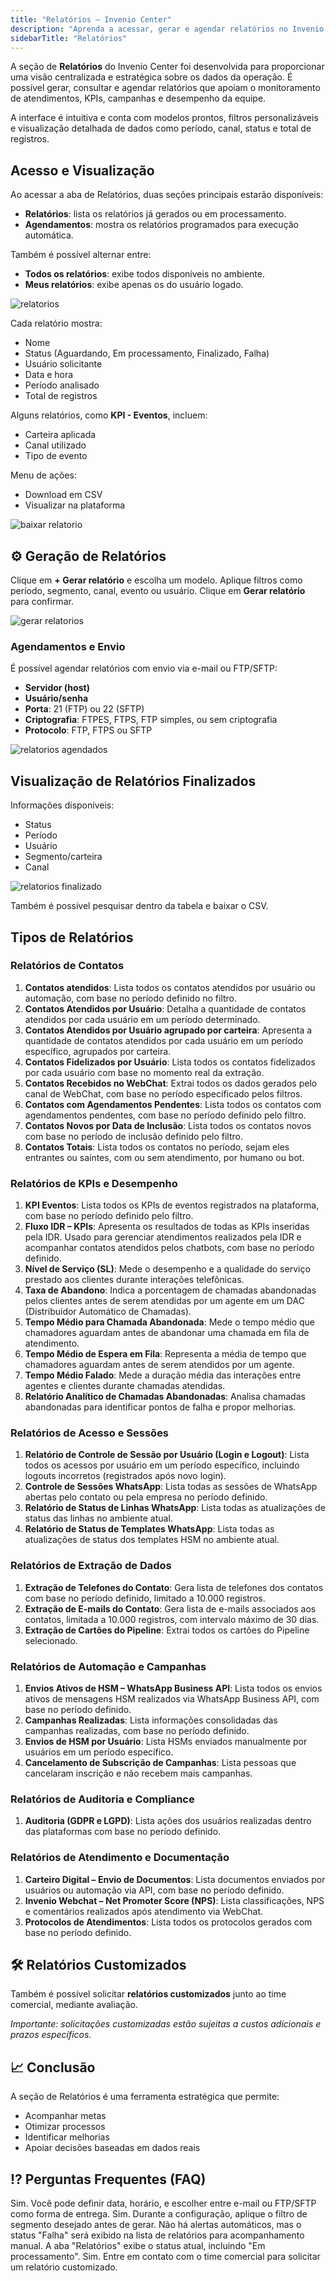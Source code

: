 ```yaml
---
title: "Relatórios – Invenio Center"
description: "Aprenda a acessar, gerar e agendar relatórios no Invenio Center para melhorar sua operação."
sidebarTitle: "Relatórios"
---
```




A seção de **Relatórios** do Invenio Center foi desenvolvida para proporcionar uma visão centralizada e estratégica sobre os dados da operação. É possível gerar, consultar e agendar relatórios que apoiam o monitoramento de atendimentos, KPIs, campanhas e desempenho da equipe.

A interface é intuitiva e conta com modelos prontos, filtros personalizáveis e visualização detalhada de dados como período, canal, status e total de registros.

## Acesso e Visualização

Ao acessar a aba de Relatórios, duas seções principais estarão disponíveis:

- **Relatórios**: lista os relatórios já gerados ou em processamento.
- **Agendamentos**: mostra os relatórios programados para execução automática.

Também é possível alternar entre:
- **Todos os relatórios**: exibe todos disponíveis no ambiente.
- **Meus relatórios**: exibe apenas os do usuário logado.

![relatorios](https://robbublob.blob.core.windows.net/docs/relatorios.png) 

Cada relatório mostra:
- Nome
- Status (Aguardando, Em processamento, Finalizado, Falha)
- Usuário solicitante
- Data e hora
- Período analisado
- Total de registros

Alguns relatórios, como **KPI - Eventos**, incluem:
- Carteira aplicada
- Canal utilizado
- Tipo de evento

Menu de ações:
- Download em CSV
- Visualizar na plataforma

![baixar relatorio](https://robbublob.blob.core.windows.net/docs/opcaorelatorio.png) 

## ⚙️ Geração de Relatórios

Clique em **+ Gerar relatório** e escolha um modelo. Aplique filtros como período, segmento, canal, evento ou usuário. Clique em **Gerar relatório** para confirmar.

![gerar relatorios](https://robbublob.blob.core.windows.net/docs/gerarrelatorio.png) 

### Agendamentos e Envio

É possível agendar relatórios com envio via e-mail ou FTP/SFTP:

- **Servidor (host)**
- **Usuário/senha**
- **Porta**: 21 (FTP) ou 22 (SFTP)
- **Criptografia**: FTPES, FTPS, FTP simples, ou sem criptografia
- **Protocolo**: FTP, FTPS ou SFTP

![relatorios agendados](https://robbublob.blob.core.windows.net/docs/relatorioagendado.png)

## Visualização de Relatórios Finalizados

Informações disponíveis:
- Status
- Período
- Usuário
- Segmento/carteira
- Canal

![relatorios finalizado](https://robbublob.blob.core.windows.net/docs/relatoriofinalizado.png)  

Também é possível pesquisar dentro da tabela e baixar o CSV.

## Tipos de Relatórios

### Relatórios de Contatos

1. **Contatos atendidos**: Lista todos os contatos atendidos por usuário ou automação, com base no período definido no filtro.  
2. **Contatos Atendidos por Usuário**: Detalha a quantidade de contatos atendidos por cada usuário em um período determinado.  
3. **Contatos Atendidos por Usuário agrupado por carteira**: Apresenta a quantidade de contatos atendidos por cada usuário em um período específico, agrupados por carteira.  
4. **Contatos Fidelizados por Usuário**: Lista todos os contatos fidelizados por cada usuário com base no momento real da extração.  
5. **Contatos Recebidos no WebChat**: Extrai todos os dados gerados pelo canal de WebChat, com base no período especificado pelos filtros.  
6. **Contatos com Agendamentos Pendentes**: Lista todos os contatos com agendamentos pendentes, com base no período definido pelo filtro.  
7. **Contatos Novos por Data de Inclusão**: Lista todos os contatos novos com base no período de inclusão definido pelo filtro.  
8. **Contatos Totais**: Lista todos os contatos no período, sejam eles entrantes ou saíntes, com ou sem atendimento, por humano ou bot.  

### Relatórios de KPIs e Desempenho

1. **KPI Eventos**: Lista todos os KPIs de eventos registrados na plataforma, com base no período definido pelo filtro.  
2. **Fluxo IDR – KPIs**: Apresenta os resultados de todas as KPIs inseridas pela IDR. Usado para gerenciar atendimentos realizados pela IDR e acompanhar contatos atendidos pelos chatbots, com base no período definido.  
3. **Nível de Serviço (SL)**: Mede o desempenho e a qualidade do serviço prestado aos clientes durante interações telefônicas.  
4. **Taxa de Abandono**: Indica a porcentagem de chamadas abandonadas pelos clientes antes de serem atendidas por um agente em um DAC (Distribuidor Automático de Chamadas).  
5. **Tempo Médio para Chamada Abandonada**: Mede o tempo médio que chamadores aguardam antes de abandonar uma chamada em fila de atendimento.  
6. **Tempo Médio de Espera em Fila**: Representa a média de tempo que chamadores aguardam antes de serem atendidos por um agente.  
7. **Tempo Médio Falado**: Mede a duração média das interações entre agentes e clientes durante chamadas atendidas.  
8. **Relatório Analítico de Chamadas Abandonadas**: Analisa chamadas abandonadas para identificar pontos de falha e propor melhorias.  

### Relatórios de Acesso e Sessões

1. **Relatório de Controle de Sessão por Usuário (Login e Logout)**: Lista todos os acessos por usuário em um período específico, incluindo logouts incorretos (registrados após novo login).  
2. **Controle de Sessões WhatsApp**: Lista todas as sessões de WhatsApp abertas pelo contato ou pela empresa no período definido.  
3. **Relatório de Status de Linhas WhatsApp**: Lista todas as atualizações de status das linhas no ambiente atual.  
4. **Relatório de Status de Templates WhatsApp**: Lista todas as atualizações de status dos templates HSM no ambiente atual.  

### Relatórios de Extração de Dados

1. **Extração de Telefones do Contato**: Gera lista de telefones dos contatos com base no período definido, limitado a 10.000 registros.  
2. **Extração de E-mails do Contato**: Gera lista de e-mails associados aos contatos, limitada a 10.000 registros, com intervalo máximo de 30 dias.  
3. **Extração de Cartões do Pipeline**: Extrai todos os cartões do Pipeline selecionado.  

### Relatórios de Automação e Campanhas

1. **Envios Ativos de HSM – WhatsApp Business API**: Lista todos os envios ativos de mensagens HSM realizados via WhatsApp Business API, com base no período definido.  
2. **Campanhas Realizadas**: Lista informações consolidadas das campanhas realizadas, com base no período definido.  
3. **Envios de HSM por Usuário**: Lista HSMs enviados manualmente por usuários em um período específico.  
4. **Cancelamento de Subscrição de Campanhas**: Lista pessoas que cancelaram inscrição e não recebem mais campanhas.  

### Relatórios de Auditoria e Compliance

1. **Auditoria (GDPR e LGPD)**: Lista ações dos usuários realizadas dentro das plataformas com base no período definido.  

### Relatórios de Atendimento e Documentação

1. **Carteiro Digital – Envio de Documentos**: Lista documentos enviados por usuários ou automação via API, com base no período definido.  
2. **Invenio Webchat – Net Promoter Score (NPS)**: Lista classificações, NPS e comentários realizados após atendimento via WebChat.  
3. **Protocolos de Atendimentos**: Lista todos os protocolos gerados com base no período definido.  

## 🛠️ Relatórios Customizados

Também é possível solicitar **relatórios customizados** junto ao time comercial, mediante avaliação.

*Importante: solicitações customizadas estão sujeitas a custos adicionais e prazos específicos.*

## 📈 Conclusão

A seção de Relatórios é uma ferramenta estratégica que permite:

- Acompanhar metas  
- Otimizar processos  
- Identificar melhorias  
- Apoiar decisões baseadas em dados reais  

## ⁉️ Perguntas Frequentes (FAQ)

<AccordionGroup title="Dúvidas Frequentes">

<Accordion title="Consigo agendar um relatório para ser enviado automaticamente?">
Sim. Você pode definir data, horário, e escolher entre e-mail ou FTP/SFTP como forma de entrega.
</Accordion>

<Accordion title="É possível gerar um relatório com dados de um segmento específico?">
Sim. Durante a configuração, aplique o filtro de segmento desejado antes de gerar.
</Accordion>

<Accordion title="O sistema envia algum alerta caso um relatório falhe?">
Não há alertas automáticos, mas o status "Falha" será exibido na lista de relatórios para acompanhamento manual.
</Accordion>

<Accordion title="Como sei quais relatórios estão em andamento?">
A aba "Relatórios" exibe o status atual, incluindo "Em processamento".
</Accordion>

<Accordion title="Preciso de um relatório com um formato específico. Isso é possível?">
Sim. Entre em contato com o time comercial para solicitar um relatório customizado.
</Accordion>

</AccordionGroup>

